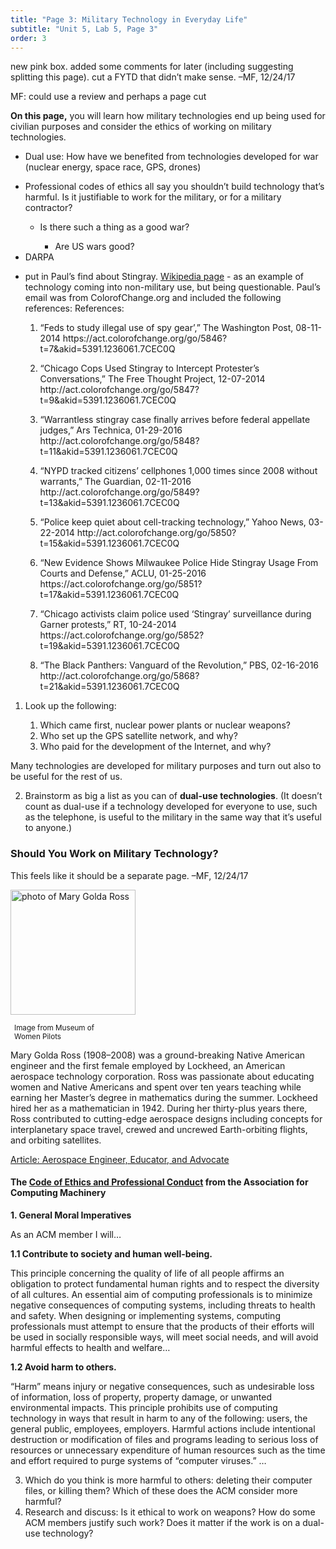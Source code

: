 ```yaml
---
title: "Page 3: Military Technology in Everyday Life"
subtitle: "Unit 5, Lab 5, Page 3"
order: 3
---
```


::: todo
new pink box. added some comments for later (including suggesting
splitting this page). cut a FYTD that didn't make sense. --MF, 12/24/17
:::

::: todo
MF: could use a review and perhaps a page cut
:::

::: learn
**On this page,** you will learn how military
technologies end up being used for civilian purposes and consider the
ethics of working on military technologies.
:::

::: todo
<ul>

<li>Dual use: How have we benefited from technologies developed for war
(nuclear energy, space race, GPS, drones)</li>

<li>

Professional codes of ethics all say you shouldn't build technology
that's harmful. Is it justifiable to work for the military, or for a
military contractor?

<ul>

<li>

Is there such a thing as a good war?

<ul>

<li>Are US wars good?</li>

</ul>

</li>

</ul>

</li>

<li>DARPA</li>

<li>

put in Paul's find about Stingray.
<a href="https://en.wikipedia.org/wiki/Stingray_phone_tracker" target="_blank">Wikipedia
page</a> - as an example of technology coming into non-military use, but
being questionable. Paul's email was from ColorofChange.org and included
the following references: References:

1.  "Feds to study illegal use of spy gear'," The Washington Post,
    08-11-2014
    https://act.colorofchange.org/go/5846?t=7&akid=5391.1236061.7CEC0Q

2.  "Chicago Cops Used Stingray to Intercept Protester's Conversations,"
    The Free Thought Project, 12-07-2014
    http://act.colorofchange.org/go/5847?t=9&akid=5391.1236061.7CEC0Q

3.  "Warrantless stingray case finally arrives before federal appellate
    judges," Ars Technica, 01-29-2016
    http://act.colorofchange.org/go/5848?t=11&akid=5391.1236061.7CEC0Q

4.  "NYPD tracked citizens' cellphones 1,000 times since 2008 without
    warrants," The Guardian, 02-11-2016
    http://act.colorofchange.org/go/5849?t=13&akid=5391.1236061.7CEC0Q

5.  "Police keep quiet about cell-tracking technology," Yahoo News,
    03-22-2014
    http://act.colorofchange.org/go/5850?t=15&akid=5391.1236061.7CEC0Q

6.  "New Evidence Shows Milwaukee Police Hide Stingray Usage From Courts
    and Defense," ACLU, 01-25-2016
    https://act.colorofchange.org/go/5851?t=17&akid=5391.1236061.7CEC0Q

7.  "Chicago activists claim police used 'Stingray' surveillance during
    Garner protests," RT, 10-24-2014
    https://act.colorofchange.org/go/5852?t=19&akid=5391.1236061.7CEC0Q

8.  "The Black Panthers: Vanguard of the Revolution," PBS, 02-16-2016
    http://act.colorofchange.org/go/5868?t=21&akid=5391.1236061.7CEC0Q

</li>

</ul>
:::

::: {#first .forYouToDo}
<ol>

<li>

Look up the following:

<ol>

<li>Which came first, nuclear power plants or nuclear weapons?</li>

<li>Who set up the GPS satellite network, and why?</li>

<li>Who paid for the development of the Internet, and why?</li>

</ol>

</li>

</ol>
:::

Many technologies are developed for military purposes and turn out
also to be useful for the rest of us.

::: forYouToDo
<ol start="2">

<li>Brainstorm as big a list as you can of **dual-use
technologies**. (It doesn't count as dual-use if a technology
developed for everyone to use, such as the telephone, is useful to the
military in the same way that it's useful to anyone.)</li>

</ol>
:::

<h3>Should You Work on Military Technology?</h3>

::: todo
This feels like it should be a separate page. --MF, 12/24/17
:::

::: takeNote
::: atwork
::: float-end
<img src="/img/atwork/Mary_Golda_Ross.jpeg" title="photo of Mary Golda Ross" alt="photo of Mary Golda Ross" class="noshadow" height="200px"/>

::: {.endnote style="width:141px;margin:6px;"}
<small>Image from Museum of Women Pilots</small>
:::
:::

Mary Golda Ross (1908--2008) was a ground-breaking Native American
engineer and the first female employed by Lockheed, an American
aerospace technology corporation. Ross was passionate about educating
women and Native Americans and spent over ten years teaching while
earning her Master's degree in mathematics during the summer. Lockheed
hired her as a mathematician in 1942. During her thirty-plus years
there, Ross contributed to cutting-edge aerospace designs including
concepts for interplanetary space travel, crewed and uncrewed
Earth-orbiting flights, and orbiting satellites.

<a href="https://airandspace.si.edu/stories/editorial/mary-g-ross-aerospace-engineer" title="Article: Aerospace Engineer, Educator, and Advocate" target="_blank">Article:
Aerospace Engineer, Educator, and Advocate</a>
:::

<h4>The
<a href="http://www.acm.org/about-acm/acm-code-of-ethics-and-professional-conduct" target="_blank" title="Association for Computing Machinery Code of Ethics and Professional Conduct">Code
of Ethics and Professional Conduct</a> from the Association for
Computing Machinery</h4>

**1. General Moral Imperatives**

As an ACM member I will...

**1.1 Contribute to society and human well-being.**

This principle concerning the quality of life of all people affirms
an obligation to protect fundamental human rights and to respect the
diversity of all cultures. An essential aim of computing professionals
is to minimize negative consequences of computing systems, including
threats to health and safety. When designing or implementing systems,
computing professionals must attempt to ensure that the products of
their efforts will be used in socially responsible ways, will meet
social needs, and will avoid harmful effects to health and
welfare...

**1.2 Avoid harm to others.**

"Harm" means injury or negative consequences, such as undesirable
loss of information, loss of property, property damage, or unwanted
environmental impacts. This principle prohibits use of computing
technology in ways that result in harm to any of the following: users,
the general public, employees, employers. Harmful actions include
intentional destruction or modification of files and programs leading to
serious loss of resources or unnecessary expenditure of human resources
such as the time and effort required to purge systems of "computer
viruses." ...
:::

::: forYouToDo
<ol start="3">

<li>Which do you think is more harmful to others: deleting their
computer files, or killing them? Which of these does the ACM consider
more harmful?</li>

<li>Research and discuss: Is it ethical to work on weapons? How do some
ACM members justify such work? Does it matter if the work is on a
dual-use technology?</li>

</ol>
:::
